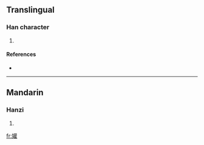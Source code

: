 ==Translingual==

===Han character===
{{Han char|rn=38|rad=女|as=18|sn=21|four=|canj=女廿口土 (VTRG)}}

# {{defn|Han|sort=女18}}

====References====
* {{Han ref|kx=0274.140|dkj=06902|dj=0542.330|hdz=21090.180|uh=5B49|ud=23369}}

----

==Mandarin==

===Hanzi===
{{cmn-hanzi|pin=[[quán]] ([[quan2]])|wg=ch'üan<sup>2</sup>}}

# {{defn|Mandarin}}

[[fr:孉]]